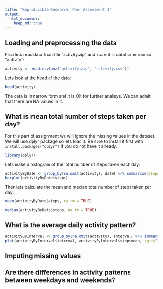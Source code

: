 ```yaml
---
title: "Reproducible Research: Peer Assessment 1"
output: 
  html_document:
    keep_md: true
---
```



## Loading and preprocessing the data
First lets read data from file "activity.zip" and store it in dataframe named "activity":
```r
activity <- read.csv(unz("activity.zip", "activity.csv"))
```

Lets look at the head of the data:
```r
head(activity)
```

The data is in narrow form and it is OK for further analisys. We can admit that there are NA values in it.


## What is mean total number of steps taken per day?
For this part of assignment we will ignore the missing values in the dataset.
We will use dplyr package so lets load it. Be sure to install it first with `install.packages("dplyr")` if you do not have it already.
```r
library(dplyr)
```

Lets make a histogram of the total number of steps taken each day:
```r
activityByDate <- group_by(na.omit(activity), date) %>% summarise(steps = sum(steps))
barplot(activityByDate$steps)
```

Then lets calculate the mean and median total number of steps taken per day:
```r
mean(activityByDate$steps, na.rm = TRUE)
```
```r
median(activityByDate$steps, na.rm = TRUE)
```
## What is the average daily activity pattern?
```r
activityByInterval <- group_by(na.omit(activity), interval) %>% summarise(stepsmean = mean(steps))
plot(activityByInterval$interval, activityByInterval$stepsmean, type="l")
```

## Imputing missing values



## Are there differences in activity patterns between weekdays and weekends?
